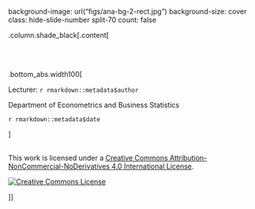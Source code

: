 

background-image: url("figs/ana-bg-2-rect.jpg")
background-size: cover
class: hide-slide-number split-70
count: false

.column.shade_black[.content[

<br><br>



.bottom_abs.width100[

Lecturer: `r rmarkdown::metadata$author`

Department of Econometrics and Business Statistics<br>


`r rmarkdown::metadata$date`


]

<br />
This work is licensed under a <a rel="license" href="https://creativecommons.org/licenses/by-nc-nd/4.0/">Creative Commons Attribution-NonCommercial-NoDerivatives 4.0 International License</a>.

<a rel="license" href="https://creativecommons.org/licenses/by-nc-nd/4.0/"><img alt="Creative Commons License" style="border-width:0" src="https://licensebuttons.net/l/by-nc-nd/4.0/88x31.png" /></a>


]]



<div class="column transition monash-m-new delay-1s" style="clip-path:url(#swipe__clip-path);">
<div class="background-image" style="background-image:url('images/large.png');background-position: center;background-size:cover;margin-left:3px;">
<svg class="clip-svg absolute">
<defs>
<clipPath id="swipe__clip-path" clipPathUnits="objectBoundingBox">
<polygon points="0.5745 0, 0.5 0.33, 0.42 0, 0 0, 0 1, 0.27 1, 0.27 0.59, 0.37 1, 0.634 1, 0.736 0.59, 0.736 1, 1 1, 1 0, 0.5745 0" />
</clipPath>
</defs>	
</svg>
</div>
</div>
